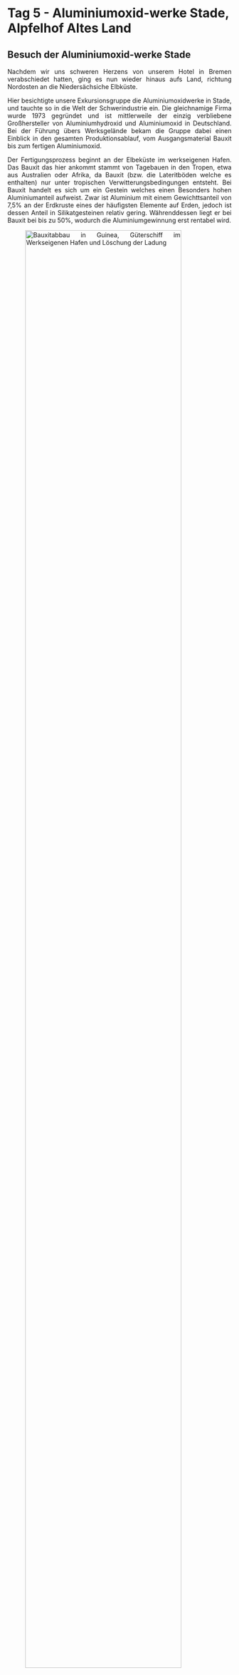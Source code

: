 # Tag 5 - Aluminiumoxid-werke Stade, Alpfelhof Altes Land 

## Besuch der Aluminiumoxid-werke Stade

<div style="text-align: justify">
Nachdem wir uns schweren Herzens von unserem Hotel in Bremen verabschiedet hatten, ging es nun wieder hinaus aufs Land, richtung Nordosten an die Niedersächsiche Elbküste.

Hier besichtigte unsere Exkursionsgruppe die Aluminiumoxidwerke in Stade, und tauchte so in die Welt der Schwerindustrie ein.
Die gleichnamige Firma wurde 1973 gegründet und ist mittlerweile der einzig verbliebene Großhersteller von Aluminiumhydroxid und Aluminiumoxid in Deutschland. Bei der Führung übers Werksgelände bekam die Gruppe dabei einen Einblick in den gesamten Produktionsablauf, vom Ausgangsmaterial Bauxit bis zum fertigen Aluminiumoxid.

Der Fertigungsprozess beginnt an der Elbeküste im werkseigenen Hafen. Das Bauxit das hier ankommt stammt von Tagebauen in den Tropen, etwa aus Australien oder Afrika, da Bauxit (bzw. die Lateritböden welche es enthalten) nur unter tropischen Verwitterungsbedingungen entsteht. Bei Bauxit handelt es sich um ein Gestein welches einen Besonders hohen Aluminiumanteil aufweist. Zwar ist Aluminium mit einem Gewichttsanteil von 7,5% an der Erdkruste eines der häufigsten Elemente auf Erden, jedoch ist dessen Anteil in Silikatgesteinen relativ gering. Währenddessen liegt er bei Bauxit  bei bis zu 50%, wodurch die Aluminiumgewinnung erst rentabel wird.

![Bauxitabbau in Guinea, Güterschiff im Werkseigenen Hafen und Löschung der Ladung](images/Christian vorsortiert/Stade Aluminiumwerk/w_photo_2500sm_00880_hi_992x558.jpg){width=91%}

![](images/Christian vorsortiert/Stade Aluminiumwerk/hafen_schiff_von_vorne.jpg) ![](images/Christian vorsortiert/Stade Aluminiumwerk/hafen_luke.jpg)



Die Lage an der Elbe ist dabei von zentraler Bedeutung für den Erfolg des Werkes, da der Transport von Schwerlasten wie Bauxit auf Hochseeschiffen um ein vielfaches günstiger ist als über Land. Schätzungsweise wäre selbst der Transport des Bauxits von Rotterdam nach Stade per Lastwagen ebenso teuer wie der gesamte vorangegangene Transport per Schiff aus Australien. 

Das Bauxit wird nach dem Transport über Förderbänder dann  gemahlen und mit Natronlaufe versetzt. Mit diesem Schritt beginnt das Bayerverfahren, mit welchem seit seiner Entwicklung im Jahr 1888 Aluminium aus Bauxit gewonnen werden kann. In der Rohraufschlussanlage wird diese Suspension stufenweise auf 270°C erhitzt. Dadurch löst sich das Aluminium im Erz und bindet sich an das Natrium wodurch sich NA[Al(OH)~4~] Verbindungen bilden.

![Rohraufschlussanlage in welcher Bauxit und Natronlauge vermengt und erhitzt werden](images/Christian vorsortiert/Stade Aluminiumwerk/rohraufschluss.jpg)

Nach einer mehrstufigen Reinigung der Lösung in der mineralische Rückstände entfernt werden, liegt eine stark übersättigte Lösung vor, aus der es nun gilt das Aluminiumhydroxid zu gewinnen.

Dies gelingt wird die Lösung mit bereits fertigem Aluminiumhydroxid "geimpft" wird, wodurch Kristallisationkeime enstehen an den sich das Aluminiumhydroxid bei Abkühlung und intensivem Rühren nach und nach ausfällen kann.

![Anlage in der das Aluminiumhydroxid in Kristallform ausfällt](images/Christian vorsortiert/Stade Aluminiumwerk/ausruehrer_bei_nacht.jpg)

Am Ende dieses Prozesses werden die Aluminiumhydroxidkristalle mithilfe von Vakuumfiltern aus der Lösung herausfiltriert. Hier konnte die Gruppe das fertige Produkt bereits bestaunen und anfassen.

![Filtration der Aluminiumhydroxidkristalle](images/Christian vorsortiert/Stade Aluminiumwerk/scheibenfilter-ef1.jpg)

Im Anschluss kann das Aluminiumhydroxid in Hochöfen gebrannt bzw. calciniert werden um den Wasserstoff loszuwerden und Aluminiumoxid zu erzeugen. Da es jedoch in der Industrie auch vielseitige Anwendungen für die Hydroxidverbindung gibt, ist dies nicht bei der gesamten Produktionsmenge nötig.

![Das fertige Aluminiumhydroxid im Lager](images/Christian vorsortiert/Stade Aluminiumwerk/versand_hydroxidlagerhalle.jpg)

Ursprünglich verfügte das Werk auch über Produktionshallen in denen durch Elektrolyse das Aluminiumoxid zu reinem Aluminium verarbeitet wurde. Dabei wird das Aluminium durch die Schmelzflusselektrolyse vom Sauerstoff getrennt und an Elektroden gebunden. Dieser Prozess ist jedoch extrem Energieaufwendig und kann sich nur an Standorten an denen der Strom extrem billig ist rentieren, weshalb dieser produktionschritt in Stade schon vor längerem aufgegeben wurde.
Eine Orientierung zum immensen Energieaufwand bietet ein Blick auf die Weltmarktpreise: Der Preis für Aluminiumoxid beträgt meist nur 12 bis 14 prozent des Aluminiumpreises was bedeutet, dass Energie im 7-fachen Wert des Ausgangsproduktes verwendet werden muss um Aluminiumoxid zu Aluminium zu verarbeiten. Entsprechend findet die Produktion mittlerweile auf Island oder in Ölförderstaaten statt.

Von Anfange bis Ende kann man aus 4 Tonnen Bauxit etwa 2 Tonnen Aluminiumoxid gewinnen, sowie eine Tonne reines Aluminium. Dementsprechend fällt eine Menge Abfallprodukte bei der Produktion an. Dieser Rest wird gemeinhin als "Rotschlamm" bezeichnet und wird oft als Umweltrisiko gesehen, besonders in Ländern des globalen Südens in denen die umweltgerechte Entsorgung problematisch ist. Diese Gefahr geht jedoch hauptsächlich von der Natronlauge aus, nicht von den übrigen Mineralien. In den Werken in Stade wird die Natronlauge vor der Deponierung herausgefiltert, übrig bleibt ein roter Staub der hauptsächlich aus Metallverbindungen besteht. Diese lagern auf der nahegelegenen Deponie und sind komplett Wasserunlöslich und stellen so kein Umweltrisiko dar, müssen jedoch vor Verwehung geschützt werden.

Nach einer überaus üppigen Mahlzeit in der Firmenkantine bei der sich die Gruppe mit der Werkseigenen Feuerwehr austauschte, verabschiedeten wir uns und gingen wieder unseren Weges. Die Ohren noch klingend vom Lärm der Maschinen der chemischen Industrie machten wir uns auf dem Weg ins Alte Land um dort einen nicht weniger produktiven Standort des Agrarsektors zu besuchen.

</div>

## Besuch des Apfelhofes im Alten Land"

<div style="text-align: justify">

Als nächstes besuchten wir den Apfelhof im Alten Land, auf welchem wir ein Interview mit dem Sohn des Geschäftsführers führten. Auf diesem Hof werden 90% Äpfel, 5% Süßkirsche und 5% Sonstige (Zwetschgen, Pflaumen, Birnen) angebaut. Außerdem gibt es noch vereinzelte Erdbeerfelder. Auch Quitten werden angebaut, die jedoch in einer Ecke stehen, wo nichts gemacht wird, da der Markt zu klein dafür ist.

Der Apfelhof ist ein Biobetrieb und Mitglied von Demeter. Richtlinie ist die EG-Bio-Verordnung, an die sich alle halten müssen. Diese ist auch international gebenchmarkt. Des Weiteren gibt es die Anbauverbände, die noch striktere Richtlinien haben. Bioland ist der größte Verband hier in Deutschland. Es gibt Demeter noch als internationalen Verband. In der Schweiz gibt es Swissorganic und in Frankreich eigentlich nur Bio aber kein Demeter oder Bio Parks. Bio oder nicht-Bio ist eher ein deutschsprachiges Ding. Für andere Länder ist „fair-trade“ wichtiger.

Der Durchschnitt eines Hofes hier liegt bei knapp 20 Hektar. Der Betrieb hat 42 Hektar. Es werden ungefähr 25 Hektar gebraucht. Weniger ist auch weniger erfolgreich. Dies liegt ein Stück weit am Kostendruck, dass es für Erzeugnisse nicht unbedingt mehr gibt. Daher muss diese Betriebseinheit größer gemacht werden. Zudem kann mit Maschinen mehr gearbeitet werden und es gibt nur einen Chef, der gut bezahlt werden muss. Der Rest wird mit Aushilfskräften aufgefüllt. Früher gab es 10 bis 12 Hektar, von denen sich zwei, drei Familien ernähren mussten. Heute macht es einer, von dem eine ganze Familie leben muss.

Die Fläche hier im Alten Land bleibt auch gleich. Sie "kannibalisieren" sich gegenseitig. 
Anderen Anbieterhöfe hören aufgrund schlechter Wirtschaft auf. Kein Nachfolger, keine Lust und dann werden die Flächen links und rechts dazu gepachtet ("Rucksackbauer").

Man kann auch große Betriebe schlecht führen. Größe alleine ist nicht entscheidend. Man kann mit einem kleinen spezialisierten Betrieb auch intensivere Kulturen (Süßkirsche) auf derselben Fläche mehr Geld verdienen oder man geht in die Direktvermarktung zum Wochenmarkt, sodass mehr Geld von der Wertschöpfungskette eingeheimst werden kann, anstatt es indirekt über den Einzelhandel zu vermarkten. Eine Ferienwohnung zu haben ist auch geschickt. Auch Hamburg ist relativ nah, sodass Monteurstimmer gesucht werden. Wenn man sich die Statistiken anguckt, sieht man, dass die landwirtschaftliche Primärproduktion immer weniger Einfluss auf das Familieneinkommen hat. 

Vor Corona wurde gesagt, die Touristen verhageln nie. Also wenn es auf dem Hof hagelt, dann sind die Äpfel kaputt. Aber Touristen können nicht verhageln. Das hat er vor Corona gesagt. Durch Corona können aber auch Touristen verhageln. Können auch mal nicht kommen. Als Betrieb muss man schauen wo man sein Geld herbekommt.

50.000 bis 60.000 Euro bringt der Hektar, je nachdem. Dafür muss auch erst mal jemand verkaufen. Es wird viel verpachtet. Verkaufen bedeutet auch versteuern. Verpachten ist daher besser. Auf dem Bodenmarkt spielen große Investoren keine Rolle, denn alles ist kleinstrukturiert.
Es gibt viele Mittel und Wege, manche beliefern Supermärkte auch direkt. Man kann sich aussuchen worauf man Lust hat. Das sind vielleicht 10% bis 20% von den Betrieben die zum Wochenmarkt fahren.

Hier haben sich Sedimente angelagert über die Jahrhunderte und Jahrtausende. Und seit den Römern haben hier schon Leute gelebt. Diese haben dann im Sommer ihr Vieh reingetrieben, da es im Sommer im Alten Land angenehm ist. Im Winter und Herbst sind die Menschen dann wieder gegangen. Und das ging die ganze Zeit weiter, bis im Mittelalter im 12. Jahrhundert angefangen wurde die Holländer hierher zu holen. Die haben die Situation, dass sich die Sedimente ablagern und sich dann auch die gröbsten Stoffe zuerst ablagern. Und da ist das höchste Land und die feineren Stoffe, die werden immer weiter entfernt vom Fluss abgelagert und damit sinkt auch das Geländeprofil ab. Und dann hat man irgendwann eine ganz tiefe Ecke, die moorig ist und dann kommt es wieder nach oben.

Die Holländer haben das ganze überplant. Deswegen ist das auch nicht so schön gerade und strukturiert. Dieser hier ist ca. 500 Jahre alt. Den haben die Leute mal ausgebuddelt und dann haben die den Erdaushub zwischen die Stöcke getan. Alle sechzehn Meter ist ein Graben. Erst Aushub, dann dazwischen gepackt, eine runde Struktur geschaffen und dann kann das Wasser in die Gräben laufen. Man kriegt das eine Land ein bisschen höher und weist dem Wasser seinen Platz zu.

Zudem gibt es Kanäle und Siele wo das Wasser dann zur Elbe abgeführt werden kann.
Früher wurde nicht so viel gepumpt, da war es einfach so und da wird das Wasser abgeführt und heute sind viele von diesen Gräben auch verfüllt, weil diese Gräben so nicht mehr notwendig sind. Es wurden hier Drainagenrohre verlegt, alle 16 Meter begraben, da verliert man auch viel Fläche. Deshalb wurden eine oder zwei Generationen dafür gebraucht, die Gräben zuzufahren. Früher war dies häufig Müll aus Hamburg. Aber gibt andere Betriebe, die haben das auch gemacht. Heutzutage nicht mehr. So wurde ein Großteil der Gräben mit der Zeit wegbekommen. Es sind aber immer noch viele vorhanden und diese Struktur wird auch für die Entwässerung gebraucht.

Der Boden ist ein sehr schwerer Boden, Marsch, Flussmarsch und die Gräben sind sehr charakteristisch. Bei diesen Gräben verliert man auch viel Fläche. Man kann aber Bäume an den Grabenrand pflanzen und kann dann trotzdem etwas ernten. Durch die Gräben hat es hier schon immer Obstanbau gegeben. Man kommt schnell zur Elbe hin und kann das sehr gut transportieren. Die Infrastruktur war bereits gegeben, bevor es Autos und vernünftige Straßen und Eisenbahnen gab. 

Der Flurabstand der Grundwasseroberfläche liegt bei 1 bis 2 Meter. Die Böden mögen keine Staunässe. Ca. 80 Bodenpunkte haben die Böden. Es gibt aber auch Ecken mit 50 Punkten in der Region.

Die Instandhaltung ist nicht aufwändig, da viel Eisen im Boden ist das oxidiert. Vom Verband her gibt es zweimal im Jahr eine Polderschau wo kontrolliert wird, ob etwas irgendwie mit Erde voll ist und das Wasser nicht mehr ablaufen kann. Es muss alles sauber gehalten werden und manchmal macht der Verband das, der Wasser- und Bodenverband. 
Manchmal machen das Mitarbeiter mit Haken. Ist häufig einfacher als Bagger zu bestellen. 

Die großen Bauernhäuser, die überall stehen, sind nicht unbedingt alle nur mit Obst gebaut worden. Viele sind auch mit normaler Landwirtschaft bzw. Ackerbau errichtet worden. 

In Südtirol kostet der Hektar eine Million Euro, weil auf landwirtschaftliche Einkommen keine Einkommenssteuer gezahlt werden muss. 4 Hektar Äpfel reicht dort schon für schwarze Zahlen. Ist eine Sonderregion. Es gibt eine Clusterbildung, die aber auch gewünscht ist. 

Obstbetriebe sind meistens kleine Betriebe, verglichen mit Ackerbau. Da braucht man 100, 200, 300 Hektar. Wenn man nur 20 hat, dann müssen ganz viele aufhören. Oder man überlegt sich was anderes. Und mit so einer Kultur kann man auf kleinerer Fläche auch vernünftiges Einkommen erwirtschaften. Auch mit Gartenbau, gärtnerischen Kulturen, da kann man auch ganz schnell hohe Umsätze erzielen.

Wenn hier Bäume gepflanzt werden sind diese schulterhoch und aus Italien, Holland, Deutschland. Es gibt extra Baumschulen für Obst. Eine Schaufel Sand oder Kompost reicht. Substrate werden nicht gebraucht. Nur bei Heidelbeeren oder Erdbeeren werden diese eingesetzt. Das Alter der Bäume beim einpflanzen beträgt zwei Jahre. Ungefähr 15 bis 20 Jahre werden sie alt, können auch mal länger als 20 Jahren stehen, wenn die Zahlen schwarz sind. Hängt von der Nachfrage ab. Fünf Jahre dauert es, bis die Bäume ausgewachsen sind. Brauchen 10 Jahre um die Anlage zu refinanzieren. Und dann hat man zehn Jahre, in denen gearbeitet werden kann. Meistens ist dann aber der Preisverfall schon ein bisschen gegeben. "Im Alter lässt es nach". Die Ausfärbung wird kleiner. Anteil an kleineren Kalibern wird größer. Gewisse Krankheiten bauen sich auf. So bauen sich gewisse Erreger der Anlage auch auf. Gedüngt wird auch, 30 bis 50 Kilo Stickstoff pro Hektar. Kali-Magnesium darf man düngen. Schafs- und Rindermist wird eingesetzt. 

Der Boden ist sehr kalt. Nach dem Winter ist der Boden sehr feucht. Deswegen wird Vinasse eingesetzt, diese ist schnell verfügbar. Auch Kalium ist mit drin. 60, 70 Kilo Kali pro Hektar. Phosphor ist dagegen kein Problem. Ph-Werte sind nach oben gegangen. 
BASF Produkte wurden hier auch schon eingesetzt. Das sind rote Plastikteile. Pheromonverwirrung gegen Pflaumenwickler. Wurm der in der Pflaume drin ist als Jungtier. Und das mögen die Menschen nicht. Und wenn die ausgewachsenen Motten groß wie eine Stubenfliege sind, haben die Weibchen bei der Paarung das Problem, dass sie nicht attraktiv genug sind für die Männchen. Die Plastikdinger geben gleichen Geruch ab wie die Weibchen, und dort fliegen die Männchen hin. Dies reduziert den Befall um 60%. Besser wären 90% bis 95%, aber beim Pflaumenwickler gibt es nur diese Möglichkeit. 
Es gibt beim Apfel die Möglichkeit Viren einzusetzen. Der Virus ist nicht UV stabil. Muss jede Woche neu durch Spritzen aufgebracht werden. Auch Biobauern spritzen, aber keine Chemie. Kupfer, Schwefel, Kalkpräparate werden eingesetzt. Kupfer beträgt 3 Kilo pro Hektar. Das Kupfer wird stark vom Boden gebunden. Regenwürmer sind empfindlich auf Kupfer. Normal werden 2 Kilo Kupfer eingesetzt. Manchmal nur noch 40 Gramm pro Hektar. 
Einzelgabe maximal 150 bis 200 Gramm. Kupfer steht in der Kritik ist aber gar kein so großes Problem. Es geht immer mehr um die Historie der Böden - wieviel Kupfer im Boden ist. Beim Weinbau ist das wieder etwas anderes mit 30 bis 50 Kilo pro Hektar. Kupfer hilft im Winter gegen Obstkrebs.  

Warme Sommer sind auch ein Problem, 2021 ist etwas zu nass aber von der Temperatur gut. Berechnung wird eingesetzt um die Äpfel im Sommer nachmittags runterzukühlen. Die Sonneneinstrahlung ist dagegen kein Problem, aber das Aufheizen der Zellen. Somit können die Äpfel auch einen „Sonnenbrand“ bekommen. Im Frühling kommt es zum „Spätfröstel“, die Knospen werden immer empfindlicher, je weiter sie aufgehen. Sobald sie Frost kriegen, können sie einen Schaden bekommen. Diese gefährliche Zeit in der Nacht kann manchmal nur eine Stunde sein, kann manchmal 8 Stunden sein. Dann werden Diesel oder alte Reifen verbrannt, um Wärme zu erzeugen. Das macht man da, wo man nicht genug Wasser hat. 

Hier ist das Problem, dass zu viel Wasser vorhanden ist. Ist aber auch ein Vorteil. In Teichen wird das Wasser gespeichert. Dort stehen Pumpen, an Leitungen angeschlossen. Es regnet dann überall. Und dann entsteht hier ein Wassereisgemisch. Ein Gemisch bleibt bei 0 Grad stehen. Es wird nicht kälter. So lange bis alles Wasser gefroren ist. Erst wenn alles Wasser weg ist, also nur noch Eis da ist, dann wird das Eis kälter. Da es aber immer ein Wassereisgemisch bleibt, immer Wasser obendrauf kommt, kann was zu viel ist, runtertropfen. Das Phänomen nennt sich Erstarrungswärme. Wie Schwitzen nur umgekehrt.
Dieser Vorgang ist sehr energiereich.

Es wird nur wenig Diesel gebraucht, um das Wasser zu pumpen. Und später noch einmal wieder ein bisschen Strom um das Wasser über die Drainagen wieder in den Teich oder die Gräben zu pumpen. Mit einem Meter pro Sekunde läuft das Wasser, da kann nichts einfrieren. Macht auch keinen Sinn, das Wasser vorher anzuheizen. Ist auf jeden Fall wichtig, Wasser zu haben, weil wenn es friert, gibt es wenig Früchte. Das führt zu einem hohen Preis. Von diesem gewinn kann auch ein Trecker gekauft werden.

Großen Schiffe sollen in den Hafen. Damit die großen Schiffe reinkommen, muss die Elbe tiefer gebaggert werden, damit der Tiefgang von den großen Schiffen weiterhin möglich ist.
Wenn man jetzt die Elbe tiefer buddelt, dann schafft man eine Rinne, in der sich die Hauptmenge von dem Wasser bewegt. Und es kann auch mehr Wasser auflaufen. Es drückt mehr Salzwasser die Elbe hoch und das Salzwasser kann hier ab einem gewissen Wert nicht mehr für die Frostschutzberechnung verwendet werden.

Ein weiteres Problem ist, dass es hier einen dicken Kanal gibt, weshalb es weniger seichtere oder langsamere Bereiche gibt, wo sich mehr Sedimente ablagern kann. Dies verschlickt die ganzen Siele. Das muss alles wieder ausgebaggert werden. Jedes Jahr mehr als 100 Millionen Euro an Kosten. Momentan gibt es Bagger, die fahren Richtung Neuwerk, und kippen das dort aus. Wird dann aber sukzessive mit der nächsten Flut wieder reingetragen. Sie brauchen ein Loch wo das rein kann aber haben keines. Es ist jetzt eine Überlegung, das für den Deichbau zu nutzen. Dass man einen Meter oben drauf setzen kann.

Wenn man sich vorstellt, dass ca. 10.000 Container auf dem Schiff sind - es werden nicht alle in Hamburg entladen -, wird immer wieder was für China draufgeladen. Container werden heute 50 km weitergefahren und erst dort verteilt und nicht schon am Hafen. Dort wird nur entladen. Somit hat ein Wandel stattgefunden.  

Nach dem interessanten Interview machten wir einen kleinen Rundgang und konnten dabei zusehen, wie die unterschiedlichen Apfelsorten automatisch sortiert und abgepackt werden. Vom Dach aus war sogar die Stadt Hamburg zu sehen. Anschließend setzten wir uns alle gemeinsam mit Kaffee und Apfelkuchen nach draußen. Auch Apfelchips und ähnliches konnten im eigenen Hof Café gekauft werden, bevor es zur nächsten Station ging. 

</div>
